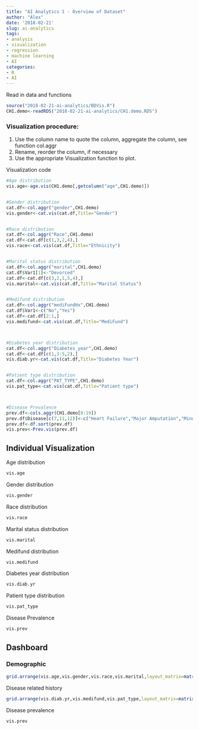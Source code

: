 ```yaml
---
title: "AI Analytics 1 - Overview of Dataset"
author: "Alex"
date: '2018-02-21'
slug: ai-analytics
tags:
- analysis
- visualization
- regression
- machine learning
- AI
categories:
- R
- AI
---
```



Read in data and functions
```r
source("2018-02-21-ai-analytics/BDVis.R")
CH1.demo<-readRDS("2018-02-21-ai-analytics/CH1.demo.RDS")
```

### Visualization procedure:
1. Use the column name to quote the column, aggregate the column, see function col.aggr
2. Rename, reorder the column, if necessary
3. Use the appropriate Visualization function to plot.



Visualization code
```R
#Age distribution
vis.age<-age.vis(CH1.demo[,getcolumn("age",CH1.demo)])


#Gender distribution
cat.df<-col.aggr("gender",CH1.demo)
vis.gender<-cat.vis(cat.df,Title="Gender")


#Race distribution
cat.df<-col.aggr("Race",CH1.demo)
cat.df<-cat.df[c(1,3,2,4),]
vis.race<-cat.vis(cat.df,Title="Ethnicity")


#Marital status distribution
cat.df<-col.aggr("marital",CH1.demo)
cat.df$Var1[1]<-"Devorced"
cat.df<-cat.df[c(3,2,1,5,4),]
vis.marital<-cat.vis(cat.df,Title="Marital Status")


#Medifund distribution
cat.df<-col.aggr("mediFundHx",CH1.demo)
cat.df$Var1<-c("No","Yes")
cat.df<-cat.df[2:1,]
vis.medifund<-cat.vis(cat.df,Title="MediFund")



#Diabetes year distribution
cat.df<-col.aggr("Diabetes_year",CH1.demo)
cat.df<-cat.df[c(1,3:5,2),]
vis.diab.yr<-cat.vis(cat.df,Title="Diabetes Year")


#Patient type distribution
cat.df<-col.aggr("PAT_TYPE",CH1.demo)
vis.pat_type<-cat.vis(cat.df,Title="Patient type")



#Disease Prevalence
prev.df<-cols.aggr(CH1.demo[8:19])
prev.df$Disease[c(7,11,12)]<-c("Heart Failure","Major Amputation","Minor Amputation")
prev.df<-df.sort(prev.df)
vis.prev<-Prev.vis(prev.df)
```


## Individual Visualization

Age distribution
```r
vis.age
```

Gender distribution
```r
vis.gender
```

Race distribution
```r
vis.race
```

Marital status distribution
```r
vis.marital
```

Medifund distribution
```r
vis.medifund
```


Diabetes year distribution
```r
vis.diab.yr
```

Patient type distribution
```r
vis.pat_type
```


Disease Prevalence
```R
vis.prev
```




## Dashboard
### Demographic
```r
grid.arrange(vis.age,vis.gender,vis.race,vis.marital,layout_matrix=matrix(1:4,2,2,byrow=T))
```


Disease related history
```r
grid.arrange(vis.diab.yr,vis.medifund,vis.pat_type,layout_matrix=matrix(c(1,1,2,3),2,2,byrow=T))
```


Disease prevalence
```r
vis.prev
```

















